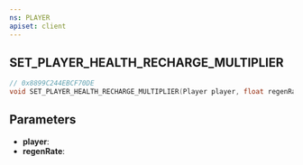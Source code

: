 ```yaml
---
ns: PLAYER
apiset: client
---
```

## SET_PLAYER_HEALTH_RECHARGE_MULTIPLIER

```c
// 0x8899C244EBCF70DE
void SET_PLAYER_HEALTH_RECHARGE_MULTIPLIER(Player player, float regenRate);
```


## Parameters
* **player**:
* **regenRate**: